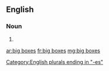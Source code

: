 ==English==

===Noun===
{{head|en|noun plural form|head=[[big]] [[box]]es|singular|big box}}

# {{plural of|big box|lang=en}}

[[Category:English plurals ending in "-es"]]

[[ar:big boxes]]
[[fr:big boxes]]
[[mg:big boxes]]